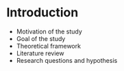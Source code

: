# Introduction
- Motivation of the study
- Goal of the study
- Theoretical framework
- Literature review
- Research questions and hypothesis

